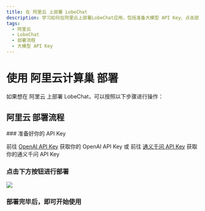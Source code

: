 ```yaml
---
title: 在 阿里云 上部署 LobeChat
description: 学习如何在阿里云上部署LobeChat应用，包括准备大模型 API Key、点击部署按钮等操作。
tags:
  - 阿里云
  - LobeChat
  - 部署流程
  - 大模型 API Key
---
```


# 使用 阿里云计算巢 部署

如果想在 阿里云 上部署 LobeChat，可以按照以下步骤进行操作：

## 阿里云 部署流程

<Steps>
  ### 准备好你的 API Key

  前往 [OpenAI API Key](https://platform.openai.com/account/api-keys) 获取你的 OpenAI API Key 或 前往 [通义千问 API Key](https://bailian.console.aliyun.com/?apiKey=1#/api-key) 获取你的通义千问 API Key

  ### 点击下方按钮进行部署

  [![][deploy-button-image]][deploy-link]

  ### 部署完毕后，即可开始使用
</Steps>

[deploy-button-image]: https://service-info-public.oss-cn-hangzhou.aliyuncs.com/computenest-en.svg
[deploy-link]: https://computenest.console.aliyun.com/service/instance/create/default?type=user&ServiceName=LobeChat%E7%A4%BE%E5%8C%BA%E7%89%88
